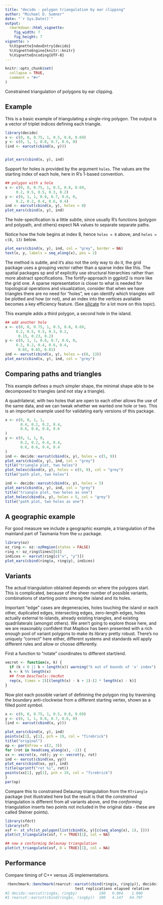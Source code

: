 ```yaml
---
title: "decido - polygon triangulation by ear clipping"
author: "Michael D. Sumner"
date: "`r Sys.Date()`"
output:
  rmarkdown::html_vignette:
    fig_width: 7
    fig_height: 7
vignette: >
  %\VignetteIndexEntry{decido}
  %\VignetteEngine{knitr::knitr}
  %\VignetteEncoding{UTF-8}
---
```


```r
knitr::opts_chunk$set(
  collapse = TRUE,
  comment = "#>"
)
```

Constrained triangulation of polygons by ear clipping. 


## Example

This is a basic example of triangulating a single-ring polygon. The
output is a vector of triplet indices defining each triangle. 


```r
library(decido)
x <- c(0, 0, 0.75, 1, 0.5, 0.8, 0.69)
y <- c(0, 1, 1, 0.8, 0.7, 0.6, 0)
(ind <- earcut(cbind(x, y)))


plot_ears(cbind(x, y), ind)
```

Support for holes is provided by the argument `holes`. The values are the starting index of each hole, here in R's 1-based convention. 

```r
## polygon with a hole
x <- c(0, 0, 0.75, 1, 0.5, 0.8, 0.69,
     0.2, 0.5, 0.5, 0.3, 0.2)
y <- c(0, 1, 1, 0.8, 0.7, 0.6, 0,
     0.2, 0.2, 0.4, 0.6, 0.4)
ind <- earcut(cbind(x, y), holes = 8)
plot_ears(cbind(x, y), ind)
```


The hole-specification is a little subtle, since usually R's functions
(polygon and polypath, and others) expect NA values to separate separate paths. 


Notice how the hole begins at index 8, hence `holes = 8` above, and `holes = c(8, 13)` below. 

```r
plot_ears(cbind(x, y), ind, col = "grey", border = NA)
text(x, y, labels = seq_along(x), pos = 2)

```

The method is subtle, and it's also not the only way to do it, the grid package uses a grouping vector rather than a sparse index like this. The spatial packages sp and sf explicitly use structural hierarchies rather than more abstract specifications. The fortify-approach in ggplot2 is more like the grid one. A sparse representation is closer to what is needed for topological operations and visualization, consider that when we have triangles there are no need for "holes", we can identify which triangles will be plotted and how (or not), and an index into the vertices available becomes a key efficiency feature. (See [silicate](https://github.com/hypertidy/silicate) for a lot more on this topic). 


This example adds a third polygon, a second hole in the island. 

```r
## add another hole
x <- c(0, 0, 0.75, 1, 0.5, 0.8, 0.69,
     0.2, 0.5, 0.5, 0.3, 0.2,
      0.15, 0.23, 0.2)
y <- c(0, 1, 1, 0.8, 0.7, 0.6, 0,
     0.2, 0.2, 0.4, 0.6, 0.4,
      0.65, 0.65, 0.81)
ind <- earcut(cbind(x, y), holes = c(8, 13))
plot_ears(cbind(x, y), ind, col = "grey")

```


## Comparing paths and triangles

This example defines a much simpler shape, the minimal shape able to
be decomposed to triangles (and not stay a triangle). 

A quadrilateral, with two holes that are open to each other allows the use of the same data, and we can tweak whether we wanted one hole or two. This is an important example used for validating early versions of this package. 

```r
x <- c(0, 0, 1, 1,
       0.4, 0.2, 0.2, 0.4,
       0.6, 0.8, 0.8, 0.6
)
y <- c(0, 1, 1, 0,
       0.2, 0.2, 0.4, 0.4,
       0.6, 0.6, 0.4, 0.4
)
ind <- decido::earcut(cbind(x, y), holes = c(5, 9))
plot_ears(cbind(x, y), ind, col = "grey")
title("triangle plot, two holes")
plot_holes(cbind(x, y), holes = c(5, 9), col = "grey")
title("path plot, two holes")

ind <- decido::earcut(cbind(x, y), holes = 5)
plot_ears(cbind(x, y), ind, col = "grey")
title("triangle plot, two holes as one")
plot_holes(cbind(x, y), holes = 5, col = "grey")
title("path plot, two holes as one")
```

## A geographic example

For good measure we include a geographic example, a triangulation
of the mainland part of Tasmania from the `oz` package. 


```r
library(oz)
oz_ring <- oz::ozRegion(states = FALSE)
ring <- oz_ring$lines[[6]]
indices <- earcut(ring[c("x", "y")])
plot_ears(cbind(ring$x, ring$y), indices)
```


## Variants

The actual triangulation obtained depends on where the polygons start. This is complicated, because of the sheer number of possible variants, combinations of starting points among the island and its holes. 

Important "edge" cases are degeneracies, holes touching the island or each other, duplicated edges, intersecting edges, zero-length edges, holes actually external to islands, already existing triangles, and existing quadrilaterals (amongst others). We aren't going to explore those here, and we are reasonably confident that Mapbox has been presented with a rich enough pool of variant polygons to make its library pretty robust. There's no uniquely "correct" here either, different systems and standards will apply different rules and allow or choose differently. 


First a function to "rotate" coordinates to different start/end. 

```r
vecrot <- function(x, k) {
  if (k < 0 || k > length(x)) warning("k out of bounds of 'x' index")
  k <- k %% length(x)
  ## from DescTools::VecRot
  rep(x, times = 2)[(length(x) - k + 1):(2 * length(x) - k)]
}
```

Now plot each possible variant of definining the polygon ring by traversing the boundary anti-clockwise from 
a different starting vertex, shown as a filled point symbol. 

```r
x <- c(0, 0, 0.75, 1, 0.5, 0.8, 0.69)
y <- c(0, 1, 1, 0.8, 0.7, 0.6, 0)
(ind <- earcut(cbind(x, y)))

plot_ears(cbind(x, y), ind)
points(x[1], y[1], pch = 19, col = "firebrick")
title("original")
op <- par(mfrow = c(2, 3))
for (rot in head(seq_along(x), -1)) {
xx <- vecrot(x, rot); yy <- vecrot(y, rot)
ind <- earcut(cbind(xx, yy))
plot_ears(cbind(xx, yy), ind)
title(sprintf("rot %i", rot))
points(xx[1], yy[1], pch = 19, col = "firebrick")
}
par(op)


```


Compare this to constrained Delaunay triangulation from the `RTriangle` package (not illustrated here 
but the result is that the *constrained* triangulation is different from all variants above, and the *conforming* triangulation inserts two points not included in the original data - these are called Steiner points). 

```R
library(sfdct)
library(sf)
xsf <- st_sfc(st_polygon(list(cbind(x, y)[c(seq_along(x), 1), ])))
plot(ct_triangulate(xsf, Y = TRUE)[1], col = NA)

## now a conforming Delaunay triangulation
plot(ct_triangulate(xsf, D = TRUE)[1], col = NA)

```

## Performance

Compare timing of C++ versus JS implementations. 


```R
 rbenchmark::benchmark(rearcut::earcut(cbind(ring$x, ring$y)), decido::earcut(ring$x, ring$y))
                                test replications elapsed relative
#2 decido::earcut(ring$x, ring$y)          100   0.064    1.000
#1 rearcut::earcut(cbind(ring$x, ring$y))  100   4.147   64.797
```
